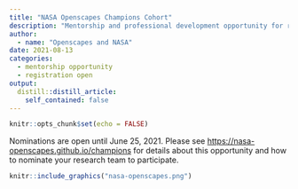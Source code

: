 ```yaml
---
title: "NASA Openscapes Champions Cohort"
description: "Mentorship and professional development opportunity for research teams using data from NASA Distributed Active Archive Centers (DAACs) interested in open science and migrating their analytical workflows to the cloud."
author:
  - name: "Openscapes and NASA"
date: 2021-08-13
categories:
  - mentorship opportunity
  - registration open
output:
  distill::distill_article:
    self_contained: false
---
```



```r
knitr::opts_chunk$set(echo = FALSE)
```

Nominations are open until June 25, 2021. Please see <https://nasa-openscapes.github.io/champions> for details about this opportunity and how to nominate your research team to participate.

```r
knitr::include_graphics("nasa-openscapes.png")  
```

